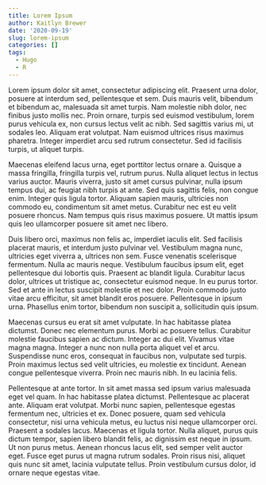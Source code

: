 ```yaml
---
title: Lorem Ipsum
author: Kaitlyn Brewer
date: '2020-09-19'
slug: lorem-ipsum
categories: []
tags:
  - Hugo
  - R
---
```


Lorem ipsum dolor sit amet, consectetur adipiscing elit. Praesent urna dolor, posuere at interdum sed, pellentesque et sem. Duis mauris velit, bibendum et bibendum ac, malesuada sit amet turpis. Nam molestie nibh dolor, nec finibus justo mollis nec. Proin ornare, turpis sed euismod vestibulum, lorem purus vehicula ex, non cursus lectus velit ac nibh. Sed sagittis varius mi, ut sodales leo. Aliquam erat volutpat. Nam euismod ultrices risus maximus pharetra. Integer imperdiet arcu sed rutrum consectetur. Sed id facilisis turpis, ut aliquet turpis.

Maecenas eleifend lacus urna, eget porttitor lectus ornare a. Quisque a massa fringilla, fringilla turpis vel, rutrum purus. Nulla aliquet lectus in lectus varius auctor. Mauris viverra, justo sit amet cursus pulvinar, nulla ipsum tempus dui, ac feugiat nibh turpis at ante. Sed quis sagittis felis, non congue enim. Integer quis ligula tortor. Aliquam sapien mauris, ultricies non commodo eu, condimentum sit amet metus. Curabitur nec est eu velit posuere rhoncus. Nam tempus quis risus maximus posuere. Ut mattis ipsum quis leo ullamcorper posuere sit amet nec libero.

Duis libero orci, maximus non felis ac, imperdiet iaculis elit. Sed facilisis placerat mauris, et interdum justo pulvinar vel. Vestibulum magna nunc, ultricies eget viverra a, ultrices non sem. Fusce venenatis scelerisque fermentum. Nulla ac mauris neque. Vestibulum faucibus ipsum elit, eget pellentesque dui lobortis quis. Praesent ac blandit ligula. Curabitur lacus dolor, ultrices ut tristique ac, consectetur euismod neque. In eu purus tortor. Sed et ante in lectus suscipit molestie et nec dolor. Proin commodo justo vitae arcu efficitur, sit amet blandit eros posuere. Pellentesque in ipsum urna. Phasellus enim tortor, bibendum non suscipit a, sollicitudin quis ipsum.

Maecenas cursus eu erat sit amet vulputate. In hac habitasse platea dictumst. Donec nec elementum purus. Morbi ac posuere tellus. Curabitur molestie faucibus sapien ac dictum. Integer ac dui elit. Vivamus vitae magna magna. Integer a nunc non nulla porta aliquet vel et arcu. Suspendisse nunc eros, consequat in faucibus non, vulputate sed turpis. Proin maximus lectus sed velit ultricies, eu molestie ex tincidunt. Aenean congue pellentesque viverra. Proin nec mauris nibh. In eu lacinia felis.

Pellentesque at ante tortor. In sit amet massa sed ipsum varius malesuada eget vel quam. In hac habitasse platea dictumst. Pellentesque ac placerat ante. Aliquam erat volutpat. Morbi nunc sapien, pellentesque egestas fermentum nec, ultricies et ex. Donec posuere, quam sed vehicula consectetur, nisi urna vehicula metus, eu luctus nisi neque ullamcorper orci. Praesent a sodales lacus. Maecenas et ligula tortor. Nulla aliquet, purus quis dictum tempor, sapien libero blandit felis, ac dignissim est neque in ipsum. Ut non purus metus. Aenean rhoncus lacus elit, sed semper velit auctor eget. Fusce eget purus ut magna rutrum sodales. Proin risus nisi, aliquet quis nunc sit amet, lacinia vulputate tellus. Proin vestibulum cursus dolor, id ornare neque egestas vitae.

